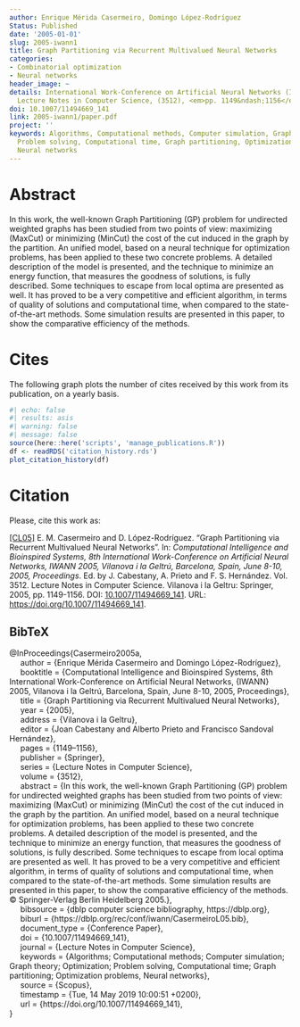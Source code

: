 ```yaml
---
author: Enrique Mérida Casermeiro, Domingo López-Rodríguez
Status: Published
date: '2005-01-01'
slug: 2005-iwann1
title: Graph Partitioning via Recurrent Multivalued Neural Networks
categories:
- Combinatorial optimization
- Neural networks
header_image: ~
details: International Work-Conference on Artificial Neural Networks (IWANN) 2005,
  Lecture Notes in Computer Science, (3512), <em>pp. 1149&ndash;1156</em>
doi: 10.1007/11494669_141
link: 2005-iwann1/paper.pdf
project: ''
keywords: Algorithms, Computational methods, Computer simulation, Graph theory, Optimization,
  Problem solving, Computational time, Graph partitioning, Optimization problems,
  Neural networks
---
```



# Abstract


In this work, the well-known Graph Partitioning (GP) problem for undirected weighted graphs has been studied from two points of view: maximizing (MaxCut) or minimizing (MinCut) the cost of the cut induced in the graph by the partition. An unified model, based on a neural technique for optimization problems, has been applied to these two concrete problems. A detailed description of the model is presented, and the technique to minimize an energy function, that measures the goodness of solutions, is fully described. Some techniques to escape from local optima are presented as well. It has proved to be a very competitive and efficient algorithm, in terms of quality of solutions and computational time, when compared to the state-of-the-art methods. Some simulation results are presented in this paper, to show the comparative efficiency of the methods.





# Cites

The following graph plots the number of cites received by this work from its publication, on a yearly basis.

```r
#| echo: false
#| results: asis
#| warning: false
#| message: false
source(here::here('scripts', 'manage_publications.R'))
df <- readRDS('citation_history.rds')
plot_citation_history(df)
```


# Citation
Please, cite this work as:


<a name=bib-Casermeiro2005a></a>[[CL05]](#cite-Casermeiro2005a) E. M. Casermeiro and D. López-Rodríguez. “Graph Partitioning via Recurrent Multivalued Neural Networks”. In: _Computational Intelligence and Bioinspired Systems, 8th International Work-Conference on Artificial Neural Networks, IWANN 2005, Vilanova i la Geltrú, Barcelona, Spain, June 8-10, 2005, Proceedings_. Ed. by J. Cabestany, A. Prieto and F. S. Hernández. Vol. 3512. Lecture Notes in Computer Science. Vilanova i la Geltru: Springer, 2005, pp. 1149-1156. DOI: [10.1007/11494669_141](https://doi.org/10.1007%2F11494669_141). URL: [https://doi.org/10.1007/11494669\_141](https://doi.org/10.1007/11494669\_141).

::: {.callout-note appearance="minimal" collapse=true}

## BibTeX

@InProceedings{Casermeiro2005a,<br>&nbsp;&nbsp;&nbsp;&nbsp;  author = {Enrique Mérida Casermeiro and Domingo López-Rodríguez},<br>&nbsp;&nbsp;&nbsp;&nbsp;  booktitle = {Computational Intelligence and Bioinspired Systems, 8th International Work-Conference on Artificial Neural Networks, {IWANN} 2005, Vilanova i la Geltrú, Barcelona, Spain, June 8-10, 2005, Proceedings},<br>&nbsp;&nbsp;&nbsp;&nbsp;  title = {Graph Partitioning via Recurrent Multivalued Neural Networks},<br>&nbsp;&nbsp;&nbsp;&nbsp;  year = {2005},<br>&nbsp;&nbsp;&nbsp;&nbsp;  address = {Vilanova i la Geltru},<br>&nbsp;&nbsp;&nbsp;&nbsp;  editor = {Joan Cabestany and Alberto Prieto and Francisco Sandoval Hernández},<br>&nbsp;&nbsp;&nbsp;&nbsp;  pages = {1149--1156},<br>&nbsp;&nbsp;&nbsp;&nbsp;  publisher = {Springer},<br>&nbsp;&nbsp;&nbsp;&nbsp;  series = {Lecture Notes in Computer Science},<br>&nbsp;&nbsp;&nbsp;&nbsp;  volume = {3512},<br>&nbsp;&nbsp;&nbsp;&nbsp;  abstract = {In this work, the well-known Graph Partitioning (GP) problem for undirected weighted graphs has been studied from two points of view: maximizing (MaxCut) or minimizing (MinCut) the cost of the cut induced in the graph by the partition. An unified model, based on a neural technique for optimization problems, has been applied to these two concrete problems. A detailed description of the model is presented, and the technique to minimize an energy function, that measures the goodness of solutions, is fully described. Some techniques to escape from local optima are presented as well. It has proved to be a very competitive and efficient algorithm, in terms of quality of solutions and computational time, when compared to the state-of-the-art methods. Some simulation results are presented in this paper, to show the comparative efficiency of the methods. © Springer-Verlag Berlin Heidelberg 2005.},<br>&nbsp;&nbsp;&nbsp;&nbsp;  bibsource = {dblp computer science bibliography, https://dblp.org},<br>&nbsp;&nbsp;&nbsp;&nbsp;  biburl = {https://dblp.org/rec/conf/iwann/CasermeiroL05.bib},<br>&nbsp;&nbsp;&nbsp;&nbsp;  document_type = {Conference Paper},<br>&nbsp;&nbsp;&nbsp;&nbsp;  doi = {10.1007/11494669_141},<br>&nbsp;&nbsp;&nbsp;&nbsp;  journal = {Lecture Notes in Computer Science},<br>&nbsp;&nbsp;&nbsp;&nbsp;  keywords = {Algorithms; Computational methods; Computer simulation; Graph theory; Optimization; Problem solving, Computational time; Graph partitioning; Optimization problems, Neural networks},<br>&nbsp;&nbsp;&nbsp;&nbsp;  source = {Scopus},<br>&nbsp;&nbsp;&nbsp;&nbsp;  timestamp = {Tue, 14 May 2019 10:00:51 +0200},<br>&nbsp;&nbsp;&nbsp;&nbsp;  url = {https://doi.org/10.1007/11494669\_141},<br>}

:::


